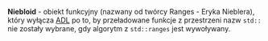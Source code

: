 <b>Niebloid</b> - obiekt funkcyjny (nazwany od twórcy Ranges - Eryka Nieblera),
który wyłącza  <a href="#">ADL</a> po to, by przeładowane funkcje z
przestrzeni nazw <code>std::</code> nie zostały wybrane, gdy algorytm z <code>std::ranges</code> jest wywoływany.